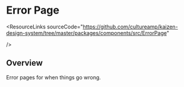 
<Meta of={ErrorPageStories} />

# Error Page

<ResourceLinks
  sourceCode="https://github.com/cultureamp/kaizen-design-system/tree/master/packages/components/src/ErrorPage"
  
/>

<KAIOInstallation exportNames="ErrorPage" />

## Overview

Error pages for when things go wrong.

<Canvas of={ErrorPageStories.Playground} />
<Controls of={ErrorPageStories.Playground} />
